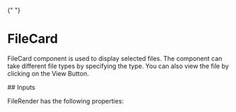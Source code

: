 

<Meta of={FileCard} />{" "}

# FileCard

FileCard component is used to display selected files. The component can take different file types by specifying the type. You can also view the file by clicking on the View Button.

<Canvas of={FileCard.Primary} />
## Inputs

FileRender has the following properties:

<Controls />
